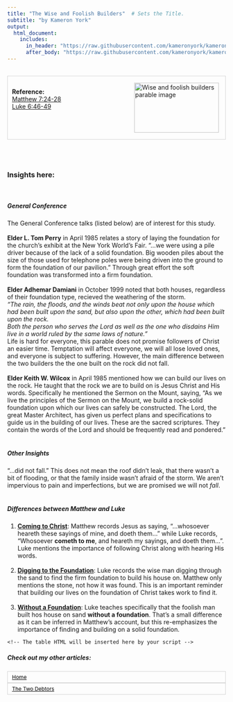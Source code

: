 ```yaml
---
title: "The Wise and Foolish Builders"  # Sets the Title.
subtitle: "by Kameron York"
output:
  html_document:
    includes:
      in_header: "https://raw.githubusercontent.com/kameronyork/kameronyork.github.io/main/parables/headers/wise-and-foolish-builders-header.html"
      after_body: "https://raw.githubusercontent.com/kameronyork/kameronyork.github.io/main/parables/footer.html"
---
```

<script>
window.matthewVerses = ["Matthew 7:24", "Matthew 7:25", "Matthew 7:26", "Matthew 7:27", "Matthew 7:28"];
window.markVerses = [];
window.lukeVerses = ["Luke 6:46", "Luke 6:47", "Luke 6:48", "Luke 6:49"];
window.johnVerses = [];
</script>
<script src="https://kameronyork.com/parables/gospel-buddy-table.js"></script>

<br>
<div style="border: 1px solid lightgray; padding: 10px; overflow: hidden;">
<img src="https://raw.githubusercontent.com/kameronyork/kameronyork.github.io/main/docs/assets/wise-and-foolish-builders.jpg" alt="Wise and foolish builders parable image" style="float: right; width: 195px; height: 115px; padding: 5px;">
<br>
<h4 style="text-align: left; margin: 0;">Reference:</h5>
<p style="text-align: left; margin: 0;">
<a href="https://www.churchofjesuschrist.org/study/scriptures/nt/matt/7?lang=eng&id=24-28#p24" target="_blank">Matthew 7:24-28</a><br>
<a href="https://www.churchofjesuschrist.org/study/scriptures/nt/luke/6?lang=eng&id=46-49#p46" target="_blank">Luke 6:46-49</a>
</p>
</div>

<br>
<br>

### Insights here:
<br>
<h5>General Conference</h5>
The General Conference talks (listed below) are of interest for this study.  <br>
<br>
<b>Elder L. Tom Perry</b> in April 1985 relates a story of laying the foundation for the church's exhibit at the New York World's Fair.  "...we were using a pile driver because of the lack of a solid foundation. Big wooden piles about the size of those used for telephone poles were being driven into the ground to form the foundation of our pavilion."  Through great effort the soft foundation was transformed into a firm foundation. <br>
<br>
<b>Elder Adhemar Damiani</b> in October 1999 noted that both houses, regardless of their foundation type, recieved the weathering of the storm. <br> <i> "The rain, the floods, and the winds beat not only upon the house which had been built upon the sand, but also upon the other, which had been built upon the rock.<br>
Both the person who serves the Lord as well as the one who disdains Him live in a world ruled by the same laws of nature."</i> <br>
Life is hard for everyone, this parable does not promise followers of Christ an easier time.  Temptation will affect everyone, we will all lose loved ones, and everyone is subject to suffering.  However, the main difference between the two builders the the one built on the rock did not fall.<br>
<br>
<b>Elder Keith W. Wilcox</b> in April 1985 mentioned how we can build our lives on the rock.  He taught that the rock we are to build on is Jesus Christ and His words.  Specifically he mentioned the Sermon on the Mount, saying, "As we live the principles of the Sermon on the Mount, we build a rock-solid foundation upon which our lives can safely be constructed. The Lord, the great Master Architect, has given us perfect plans and specifications to guide us in the building of our lives. These are the sacred scriptures. They contain the words of the Lord and should be frequently read and pondered."<br>
<br>
<h5>Other Insights</h5>
"...did not fall." This does not mean the roof didn't leak, that there wasn't a bit of flooding, or that the family inside wasn't afraid of the storm.  We aren't impervious to pain and imperfections, but we are promised we will not <i>fall</i>.<br>
<br>
<h5>Differences between Matthew and Luke</h5>
1. <b><u>Coming to Christ</u></b>:  Matthew records Jesus as saying, "...whosoever heareth these sayings of mine, and doeth them..." while Luke records, "Whosoever <b>cometh to me</b>, and heareth my sayings, and doeth them...".  Luke mentions the importance of following Christ along with hearing His words.<br>
<br>
2. <b><u>Digging to the Foundation</u></b>:  Luke records the wise man digging through the sand to find the firm foundation to build his house on.  Matthew only mentions the stone, not how it was found.  This is an important reminder that building our lives on the foundation of Christ takes work to find it.<br>
<br>
3. <b><u>Without a Foundation</u></b>:  Luke teaches specifically that the foolish man built hos house on sand <b>without a foundation</b>. That's a small difference as it can be inferred in Matthew's account, but this re-emphasizes the importance of finding and building on a solid foundation.



<div id="scripture-table-container">
    <!-- The table HTML will be inserted here by your script -->
</div>


##### Check out my other articles:

<link rel="stylesheet" href="https://kameronyork.github.io/scripting/themify-icons/themify-icons.css">
<div class="container">
<div class="row">
<div class="col-12 text-md-left">
<nav class="pagination mt-3">
<a class="nav nav-prev" href="https://kameronyork.com/parables" style="background-color: transparent; color: black; padding: 5px 10px; border: 1px solid lightgray; cursor: pointer; white-space: nowrap; font-size: 12px; display: flex; align-items: center;" 
onmouseover="this.style.backgroundColor='lightgray';" 
onmouseout="this.style.backgroundColor='transparent';" 
onmousedown="this.style.backgroundColor='gray';" 
onmouseup="this.style.backgroundColor='lightgray';">
<i class="ti-arrow-left mr-2"></i>
<span style="display: none;" class="d-md-inline-block">Home</span>
<span style="display: inline-block;" class="d-md-none">Home</span>
</a>
<a class="nav nav-next ml-3" href="https://kameronyork.com/parables/two-debtors
.html" style="background-color: transparent; color: black; padding: 5px 10px; border: 1px solid lightgray; cursor: pointer; white-space: nowrap; font-size: 12px; display: flex; align-items: center;" 
onmouseover="this.style.backgroundColor='lightgray';" 
onmouseout="this.style.backgroundColor='transparent';" 
onmousedown="this.style.backgroundColor='gray';" 
onmouseup="this.style.backgroundColor='lightgray';">
<span style="display: none;" class="d-md-inline-block">The Two Debtors
</span>
<span style="display: inline-block;" class="d-md-none">The Two Debtors
</span>
<i class="ti-arrow-right ml-2"></i>
</a>
</nav>
</div>
</div>
</div>